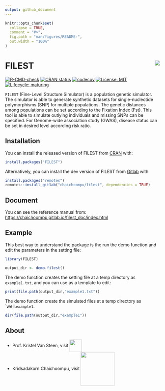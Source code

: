 ```yaml
---
output: github_document
---
```


<!-- README.md is generated from README.Rmd. Please edit that file -->

```r
knitr::opts_chunk$set(
  collapse = TRUE,
  comment = "#>",
  fig.path = "man/figures/README-",
  out.width = "100%"
)
```

# FILEST <img src="man/figures/filest_logo.png" align="right" />

<!-- badges: start -->
[![R-CMD-check](https://github.com/kridsadakorn/filest/workflows/R-CMD-check/badge.svg)](https://github.com/kridsadakorn/filest/actions)
[![CRAN status](https://www.r-pkg.org/badges/version/FILEST)](https://CRAN.R-project.org/package=FILEST)
[![codecov](https://codecov.io/gh/kridsadakorn/filest/branch/master/graph/badge.svg?token=41WJVZOP49)](https://codecov.io/gh/kridsadakorn/filest)
[![License: MIT](https://img.shields.io/badge/License-MIT-yellow.svg)](https://opensource.org/licenses/MIT)
[![Lifecycle: maturing](https://img.shields.io/badge/lifecycle-maturing-blue.svg)](https://www.tidyverse.org/lifecycle/#maturing)
<!-- badges: end -->

```FILEST``` (Fine-Level Structure Simulator) is a population 
genetic simulator. The simulator is able to generate synthetic datasets for 
single-nucleotide polymorphisms (SNP) for multiple populations. The genetic 
distances among populations can be set according to the Fixation Index (Fst). 
This tool is able to simulate outlying individuals and missing SNPs can be 
specified. For Genome-wide association study (GWAS), disease status can be set 
in desired level according risk ratio.

## Installation

You can install the released version of FILEST from [CRAN](https://CRAN.R-project.org) with:

``` r
install.packages("FILEST")
```
Alternatively, you can install the dev version of FILEST from [Gitlab](https://gitlab.com/chaichoompu/filest) with
``` r
install.packages("remotes")
remotes::install_gitlab("chaichoompu/filest", dependencies = TRUE)
```
## Document

You can see the reference manual from: [https://chaichoompu.gitlab.io/filest_doc/index.html](https://chaichoompu.gitlab.io/filest_doc/index.html)


## Example

This best way to understand the package is the run the demo function and edit the parameters in the setting file:

```r
library(FILEST)

output_dir <- demo.filest()
```

The demo function creates the setting file at a temp directory as ```example1.txt```, and you can use as a template to edit:

```r
print(file.path(output_dir,"example1.txt"))
```

The demo function create the simulated files at a temp directory as `well.```example1```.

```r
dir(file.path(output_dir,"example1"))
```


## About

* Prof. Kristel Van Steen, visit  <a href="http://bio3.giga.ulg.ac.be/" border=0 style="border:0; text-decoration:none; outline:none"><img width="40px" src="man/figures/bio3_logo.png" align="center" /></a><br />
* Kridsadakorn Chaichoompu, visit <a href="http://www.biostatgen.org/" border=0 style="border:0; text-decoration:none; outline:none"><img width="110px" src="man/figures/biostatgen_logo.png" align="center" /></a><br />
